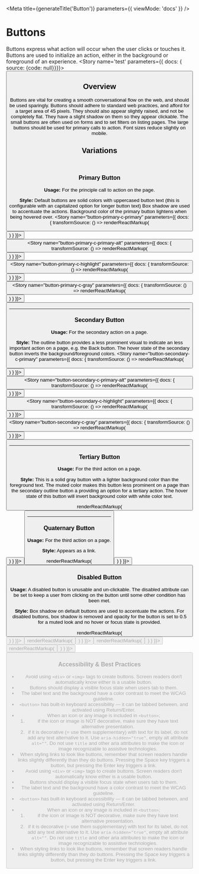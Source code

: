 
<Meta
  title={generateTitle('Button')}
  parameters={{
    viewMode: 'docs'
  }}
/>

# Buttons
Buttons express what action will occur when the user clicks or touches it. Buttons are used to initialize an action, either in the background or foreground of an experience.
<Canvas withSource="none" >
  <Story
    name='test'
    parameters={{ docs: { source: {code: null}}}}>
    <Button text="Button" />
    </Story>
</Canvas>

## Overview
Buttons are vital for creating a smooth conversational flow on the web, and should be used sparingly. Buttons should adhere to standard web practices, and afford for a target area of 45 pixels. They should also appear slightly raised, and not be completely flat. They have a slight shadow on them so they appear clickable. The small buttons are often used on forms and to set filters on listing pages. The large buttons should be used for primary calls to action. Font sizes reduce slightly on mobile.


## Variations
<br />

### Primary Button
**Usage:** For the principle call to action on the page.

**Style:**
Default buttons are solid colors with uppercased button text (this is configurable with an capitalized option for longer button text) Box shadow are used to accentuate the actions. Background color of the primary button lightens when being hovered over.
<Canvas>
  <Story
    name="button-primary-c-primary"
    parameters={{ docs: { transformSource: () => renderReactMarkup(<Button usage="" text="button"/>) } }}>
      <Button usage="" text="button" />
  </Story>
  <Story
    name="button-primary-c-primary-alt"
    parameters={{ docs: { transformSource: () => renderReactMarkup(<Button usage="" theme="c-primary-alt" text="button"/>) } }}>
      <Button usage="" theme="c-primary-alt" text="button"/>
  </Story>
  <Story
    name="button-primary-c-highlight"
    parameters={{ docs: { transformSource: () => renderReactMarkup(<Button usage="" theme="c-highlight" text="button"/>) } }}>
      <Button usage="" theme="c-highlight" text="button"/>
  </Story>
  <Story
    name="button-primary-c-gray"
    parameters={{ docs: { transformSource: () => renderReactMarkup(<Button usage="" theme="c-gray-dark" text="button"/>) } }}>
      <Button usage="" theme="c-gray-dark" text="button"/>
  </Story>
  <Story story={stories.buttonCSS} />
</Canvas>


<hr className="sp--top" />

### Secondary Button
**Usage:** For the secondary action on a page.

**Style:**
The outline button provides a less prominent visual to indicate an less important action on a page, e.g. the Back button. The hover state of the secondary button inverts the background/foreground colors.
<Canvas>
  <Story
    name="button-secondary-c-primary"
    parameters={{ docs: { transformSource: () => renderReactMarkup(<Button usage="secondary" text="button"/>) } }}>
      <Button usage="secondary" text="button" />
  </Story>
  <Story
    name="button-secondary-c-primary-alt"
    parameters={{ docs: { transformSource: () => renderReactMarkup(<Button usage="secondary" theme="c-primary-alt" text="button"/>) } }}>
      <Button usage="secondary" theme="c-primary-alt" text="button"/>
  </Story>
  <Story
    name="button-secondary-c-highlight"
    parameters={{ docs: { transformSource: () => renderReactMarkup(<Button usage="secondary" theme="c-highlight" text="button"/>) } }}>
      <Button usage="secondary" theme="c-highlight" text="button"/>
  </Story>
  <Story
    name="button-secondary-c-gray"
    parameters={{ docs: { transformSource: () => renderReactMarkup(<Button usage="secondary" theme="c-gray-dark" text="button"/>) } }}>
      <Button usage="secondary" theme="c-gray-dark" text="button"/>
  </Story>
  <Story story={stories.buttonCSS2} />
</Canvas>

<hr className="sp--top" />

### Tertiary Button
**Usage:** For the third action on a page.

**Style:** This is a solid gray button with a lighter background color than the foreground text. The muted color makes this button less prominent on a page than the secondary outline button a providing an option for a tertiary action. The hover state of this button will invert background color with white color text.

<Canvas>
  <Story
    name="button-tertiary"
    parameters={{ docs: { transformSource: () => renderReactMarkup(<Button usage="tertiary" text="button"/>) } }}>
      <Button usage="tertiary" text="button"/>
  </Story>
  <Story story={stories.buttonCSS3} />
</Canvas>

<hr className="sp--top" />

### Quaternary Button
**Usage:** For the third action on a page.

**Style:**
Appears as a link.

<Canvas>
  <Story
    name="button-quaternary"
    parameters={{ docs: { transformSource: () => renderReactMarkup(<Button usage="quaternary" text="button" />) } }}>
      <Button usage="quaternary" text="button" />
  </Story>
  <Story story={stories.buttonCSS4} />
</Canvas>

### Disabled Button
**Usage:** A disabled button is unusable and un-clickable. The disabled attribute can be set to keep a user from clicking on the button until some other condition has been met.

**Style:**
Box shadow on default buttons are used to accentuate the actions. For disabled buttons, box shadow is removed and opacity for the button is set to 0.5 for a muted look and no hover or focus state is provided.

<Canvas>
  <Story
    name="button-primary--disabled"
    parameters={{ docs: { transformSource: () => renderReactMarkup(<Button usage="" text="button" disabled/>) } }}>
      <Button usage="" text="button" disabled/>
  </Story>
  <Story
    name="button-secondary--disabled"
    parameters={{ docs: { transformSource: (src) => renderReactMarkup(<Button usage="secondary" text="button" disabled/>) } }}>
      <Button usage="secondary" text="button" disabled/>
  </Story>
  <Story
    name="button-tertiary--disabled"
    parameters={{ docs: { transformSource: (src) => renderReactMarkup(<Button usage="tertiary" text="button" disabled/>) } }}>
      <Button usage="tertiary" text="button" disabled/>
  </Story>
  <Story
    name="button-quaternary--disabled"
    parameters={{ docs: { transformSource: (src) => renderReactMarkup(<Button usage="quaternary" text="button" disabled/>) } }}>
      <Button usage="quaternary" text="button" disabled/>
  </Story>
  <Story story={stories.buttonCSSDisabled} />
</Canvas>

### Accessibility & Best Practices
* Avoid using `<div>` or `<img>` tags to create buttons. Screen readers don't automatically know either is a usable button.
* Buttons should display a visible focus state when users tab to them.
* The label text and the background have a color contrast to meet the WCAG guideline.
* `<button>` has built-in keyboard accessibility — it can be tabbed between, and activated using Return/Enter.
* When an icon or any image is included in `<button>`;
  1. if the icon or image is NOT decorative, make sure they have text alternative presentation.
  2. if it is decorative \(= use them supplementary\) with text for its label, do not add any text alternative to it.  Use `aria-hidden="true"`, empty alt attribute `alt=""`. Do not use `title` and other aria attributes to make the icon or image recognizable to assistive technologies.
* When styling links to look like buttons, remember that screen readers handle links slightly differently than they do buttons. Pressing the Space key triggers a button, but pressing the Enter key triggers a link.
* Avoid using `<div>` or `<img>` tags to create buttons. Screen readers don't automatically know either is a usable button.
* Buttons should display a visible focus state when users tab to them.
* The label text and the background have a color contrast to meet the WCAG guideline.
* `<button>` has built-in keyboard accessibility — it can be tabbed between, and activated using Return/Enter.
* When an icon or any image is included in `<button>`;
  1. if the icon or image is NOT decorative, make sure they have text alternative presentation.
  2. if it is decorative \(= use them supplementary\) with text for its label, do not add any text alternative to it.  Use `aria-hidden="true"`, empty alt attribute `alt=""`. Do not use `title` and other aria attributes to make the icon or image recognizable to assistive technologies.
* When styling links to look like buttons, remember that screen readers handle links slightly differently than they do buttons. Pressing the Space key triggers a button, but pressing the Enter key triggers a link.
